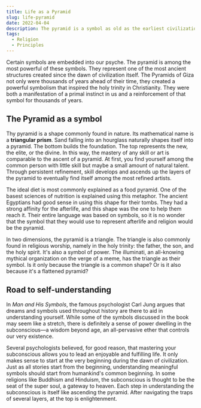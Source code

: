 ```yaml
---
title: Life as a Pyramid
slug: life-pyramid
date: 2022-04-04
description: The pyramid is a symbol as old as the earliest civilization. Here is a deep dive into how it speaks to a primal part of our brain.
tags:
  - Religion
  - Principles
---
```


Certain symbols are embedded into our psyche. The pyramid is among the most powerful of these symbols. They represent one of the most ancient structures created since the dawn of civilization itself. The Pyramids of Giza not only were thousands of years ahead of their time, they created a powerful symbolism that inspired the holy trinity in Christianity. They were both a manifestation of a primal instinct in us and a reinforcement of that symbol for thousands of years.

## The Pyramid as a symbol

Thy pyramid is a shape commonly found in nature. Its mathematical name is a **triangular prism**. Sand falling into an hourglass naturally shapes itself into a pyramid. The bottom builds the foundation. The top represents the new, the elite, or the divine. In this way, the mastery of any skill or art is comparable to the ascent of a pyramid. At first, you find yourself among the common person with little skill but maybe a small amount of natural talent. Through persistent refinement, skill develops and ascends up the layers of the pyramid to eventually find itself among the most refined artists.

The ideal diet is most commonly explained as a food pyramid. One of the basest sciences of nutrition is explained using this metaphor. The ancient Egyptians had good sense in using this shape for their tombs. They had a strong affinity for the afterlife, and this shape was the one to help them reach it. Their entire language was based on symbols, so it is no wonder that the symbol that they would use to represent afterlife and religion would be the pyramid.

In two dimensions, the pyramid is a triangle. The triangle is also commonly found in religious worship, namely in the holy trinity: the father, the son, and the holy spirit. It's also a symbol of power. The illuminati, an all-knowing mythical organization on the verge of a meme, has the triangle as their symbol. Is it only because the triangle is a common shape? Or is it also because it's a flattened pyramid?

## Road to self-understanding

In *Man and His Symbols*, the famous psychologist Carl Jung argues that dreams and symbols used throughout history are there to aid in understanding yourself. While some of the symbols discussed in the book may seem like a stretch, there is definitely a sense of power dwelling in the subconscious—a wisdom beyond age, an all-pervasive ether that controls our very existence.

Several psychologists believed, for good reason, that mastering your subconscious allows you to lead an enjoyable and fulfilling life. It only makes sense to start at the very beginning during the dawn of civilization. Just as all stories start from the beginning, understanding meaningful symbols should start from humankind's common beginning. In some religions like Buddhism and Hinduism, the subconscious is thought to be the seat of the super soul, a gateway to heaven. Each step in understanding the subconscious is itself like ascending the pyramid. After navigating the traps of several layers, at the top is enlightenment. 
